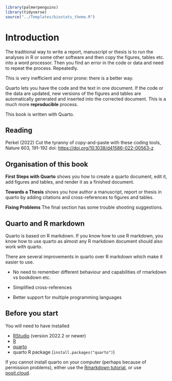 ```r
library(palmerpenguins)
library(tidyverse)
source("../Templates/biostats_theme.R")
```

# Introduction

The traditional way to write a report, manuscript or thesis is to run the analyses in R or some other software and then copy the figures, tables etc. into a word processor.
Then you find an error in the code or data and need to repeat the process.
Repeatedly.

This is very inefficient and error prone: there is a better way.

Quarto lets you have the code and the text in one document.
If the code or the data are updated, new versions of the figures and tables are automatically generated and inserted into the corrected document.
This is a much more **reproducible** process.

This book is written with Quarto.

::: callout-note
## Reading

Perkel (2022) Cut the tyranny of copy-and-paste with these coding tools, Nature 603, 191-192 doi: <https://doi.org/10.1038/d41586-022-00563-z>
:::

## Organisation of this book

**First Steps with Quarto** shows you how to create a quarto document, edit it, add figures and tables, and render it as a finished document.

**Towards a Thesis** shows you how author a manuscript, report or thesis in quarto by adding citations and cross-references to figures and tables.

**Fixing Problems** The final section has some trouble shooting suggestions.

::: callout-tip
## Quarto and R markdown

Quarto is based on R markdown.
If you know how to use R markdown, you know how to use quarto as almost any R markdown document should also work with quarto.

There are several improvements in quarto over R markdown which make it easier to use.

-   No need to remember different behaviour and capabilities of rmarkdown vs bookdown etc.

-   Simplified cross-references

-   Better support for multiple programming languages
:::

::: callout-note
## Before you start

You will need to have installed

-   [RStudio](https://www.rstudio.com/products/rstudio/) (version 2022.2 or newer)
-   [R](https://cran.r-project.org/)
-   [quarto](https://quarto.org/docs/get-started/ "Download quarto")
-   quarto R package (`install.packages("quarto")`)

If you cannot install quarto on your computer (perhaps because of permission problems), either use the [Rmarkdown tutorial](https://biostats-r.github.io/biostats/rmarkdown/index.html), or use [posit.cloud](https://posit.cloud).
:::
